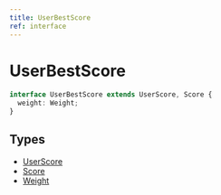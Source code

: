 ```yaml
---
title: UserBestScore
ref: interface
---
```


# UserBestScore

```ts
interface UserBestScore extends UserScore, Score {
  weight: Weight;
}
```

## Types

- [UserScore](/references/user-score)
- [Score](/references/score)
- [Weight](/references/weight)
